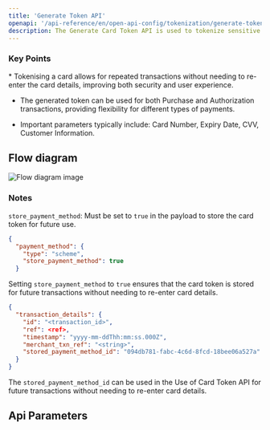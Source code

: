 ```yaml
---
title: 'Generate Token API'
openapi: '/api-reference/en/open-api-config/tokenization/generate-token.json POST /api/v1/server-to-server-interface/payment'
description: The Generate Card Token API is used to tokenize sensitive card information during the Purchase or Authorization process, allowing secure transactions without exposing the actual card details.  
---
```


### Key Points

<Info>
  * Tokenising a card allows for repeated transactions without needing to re-enter the card details, improving both security and user experience.

  * The generated token can be used for both Purchase and Authorization transactions, providing flexibility for different types of payments.

  * Important parameters typically include:
    Card Number, Expiry Date, CVV, Customer Information.
</Info>

## Flow diagram

![Flow diagram image](/images/timeline-diagram/flows-API-Purchase.svg)

### Notes

`store_payment_method`: Must be set to `true` in the payload to store the card token for future use.

```json Request Example
{
  "payment_method": {
    "type": "scheme",
    "store_payment_method": true
  }
```

Setting `store_payment_method` to `true` ensures that the card token is stored for future transactions without needing to re-enter card details.

```json Response Example
{
  "transaction_details": {
    "id": "<transaction_id>",
    "ref": <ref>,
    "timestamp": "yyyy-mm-ddThh:mm:ss.000Z",
    "merchant_txn_ref": "<string>",
    "stored_payment_method_id": "094db781-fabc-4c6d-8fcd-18bee06a527a"
  }
}
```

The `stored_payment_method_id` can be used in the Use of Card Token API for future transactions without needing to re-enter card details.

## Api Parameters